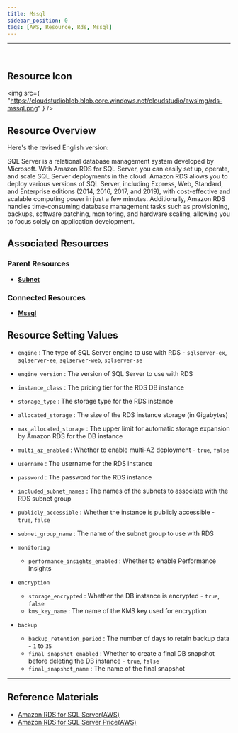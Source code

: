 ```yaml
---
title: Mssql
sidebar_position: 0
tags: [AWS, Resource, Rds, Mssql]
---
```


<hr />
<br />

## Resource Icon

<img
    src={
        "https://cloudstudioblob.blob.core.windows.net/cloudstudio/awsImg/rds-mssql.png"
    }
/>

## Resource Overview

Here's the revised English version:

SQL Server is a relational database management system developed by Microsoft. 
With Amazon RDS for SQL Server, you can easily set up, operate, and scale SQL Server deployments in the cloud. 
Amazon RDS allows you to deploy various versions of SQL Server, including Express, Web, Standard, and Enterprise editions (2014, 2016, 2017, and 2019), with cost-effective and scalable computing power in just a few minutes. Additionally, Amazon RDS handles time-consuming database management tasks such as provisioning, backups, software patching, monitoring, and hardware scaling, allowing you to focus solely on application development.

## Associated Resources

### Parent Resources

-   [**Subnet**](https://docs.cstudio.app/docs/resource/aws/Vpc/Subnet)

### Connected Resources

-   [**Mssql**](https://docs.cstudio.app/docs/resource/aws/Rds/Mssql)

## Resource Setting Values

-   `engine` : The type of SQL Server engine to use with RDS - `sqlserver-ex`, `sqlserver-ee`, `sqlserver-web`, `sqlserver-se`
-   `engine_version` : The version of SQL Server to use with RDS
-   `instance_class` : The pricing tier for the RDS DB instance
-   `storage_type` : The storage type for the RDS instance
-   `allocated_storage` : The size of the RDS instance storage (in Gigabytes)
-   `max_allocated_storage` : The upper limit for automatic storage expansion by Amazon RDS for the DB instance
-   `multi_az_enabled` : Whether to enable multi-AZ deployment - `true`, `false`
-   `username` : The username for the RDS instance
-   `password` : The password for the RDS instance
-   `included_subnet_names` : The names of the subnets to associate with the RDS subnet group
-   `publicly_accessible` : Whether the instance is publicly accessible - `true`, `false`
-   `subnet_group_name` : The name of the subnet group to use with RDS

-   `monitoring`
    -   `performance_insights_enabled` : Whether to enable Performance Insights

-   `encryption`
    -   `storage_encrypted` : Whether the DB instance is encrypted - `true`, `false`
    -   `kms_key_name` : The name of the KMS key used for encryption

-   `backup`
    -   `backup_retention_period` : The number of days to retain backup data - `1` to `35`
    -   `final_snapshot_enabled` : Whether to create a final DB snapshot before deleting the DB instance - `true`, `false`
    -   `final_snapshot_name` : The name of the final snapshot

---

## Reference Materials

-   [Amazon RDS for SQL Server(AWS)](https://aws.amazon.com/ko/rds/sqlserver/)
-   [Amazon RDS for SQL Server Price(AWS)](https://aws.amazon.com/ko/rds/sqlserver/pricing/?nc=sn&loc=4)
